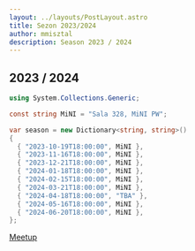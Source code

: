 ```yaml
---
layout: ../layouts/PostLayout.astro
title: Sezon 2023/2024
author: mmisztal
description: Season 2023 / 2024
---
```


## 2023 / 2024

```csharp
using System.Collections.Generic;

const string MiNI = "Sala 328, MiNI PW";

var season = new Dictionary<string, string>()
{
  { "2023-10-19T18:00:00", MiNI },
  { "2023-11-16T18:00:00", MiNI },
  { "2023-12-21T18:00:00", MiNI },
  { "2024-01-18T18:00:00", MiNI },
  { "2024-02-15T18:00:00", MiNI },
  { "2024-03-21T18:00:00", MiNI },
  { "2024-04-18T18:00:00", "TBA" },
  { "2024-05-16T18:00:00", MiNI },
  { "2024-06-20T18:00:00", MiNI },
};
```

<a class="rounded-md bg-indigo-500 px-3.5 py-2.5 text-sm font-semibold text-white shadow-sm hover:bg-indigo-400 focus-visible:outline focus-visible:outline-2 focus-visible:outline-offset-2 focus-visible:outline-indigo-400" href="https://www.meetup.com/WG-NET/" target="_blank">Meetup</a>
